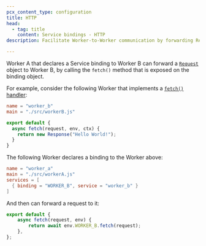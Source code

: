 ```yaml
---
pcx_content_type: configuration
title: HTTP
head:
  - tag: title
    content: Service bindings - HTTP
description: Facilitate Worker-to-Worker communication by forwarding Request objects.

---
```


Worker A that declares a Service binding to Worker B can forward a [`Request`](/workers/runtime-apis/request/) object to Worker B, by calling the `fetch()` method that is exposed on the binding object.

For example, consider the following Worker that implements a [`fetch()` handler](/workers/runtime-apis/handlers/fetch/):


<WranglerConfig>

```toml
name = "worker_b"
main = "./src/workerB.js"
```

</WranglerConfig>

```js
export default {
  async fetch(request, env, ctx) {
    return new Response("Hello World!");
  }
}
```

The following Worker declares a binding to the Worker above:


<WranglerConfig>

```toml
name = "worker_a"
main = "./src/workerA.js"
services = [
  { binding = "WORKER_B", service = "worker_b" }
]
```

</WranglerConfig>

And then can forward a request to it:

```js
export default {
	async fetch(request, env) {
		return await env.WORKER_B.fetch(request);
	},
};
```
